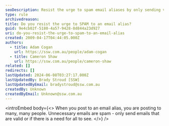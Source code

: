```yaml
---
seoDescription: Resist the urge to spam email aliases by only sending valid or necessary communications that benefit all recipients.
type: rule
archivedreason:
title: Do you resist the urge to SPAM to an email alias?
guid: 9e4cb02f-5180-4a57-9428-8d844a23d927
uri: do-you-resist-the-urge-to-spam-to-an-email-alias
created: 2009-04-17T04:44:05.000Z
authors:
  - title: Adam Cogan
    url: https://ssw.com.au/people/adam-cogan
  - title: Cameron Shaw
    url: https://ssw.com.au/people/cameron-shaw
related: []
redirects: []
lastUpdated: 2024-06-08T03:27:17.000Z
lastUpdatedBy: Brady Stroud [SSW]
lastUpdatedByEmail: bradystroud@ssw.com.au
createdBy: Unknown
createdByEmail: Unknown@ssw.com.au
---
```


<introEmbed
  body={<>
When you post to an email alias, you are posting to many, many people. Unnecessary emails are spam - only send emails that are valid or if there is a need for all to see.
  </>}
/>

